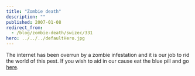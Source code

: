 ```yaml
---
title: "Zombie death"
description: ""
published: 2007-01-08
redirect_from:
  - /blog/zombie-death/swizec/331
hero: ../../../defaultHero.jpg
---
```


The internet has been overrun by a zombie infestation and it is our job to rid the world of this pest. If you wish to aid in our cause eat the blue pill and go [here](http://www.crazymonkeygames.com/PlayBoxheadRooms.php).
